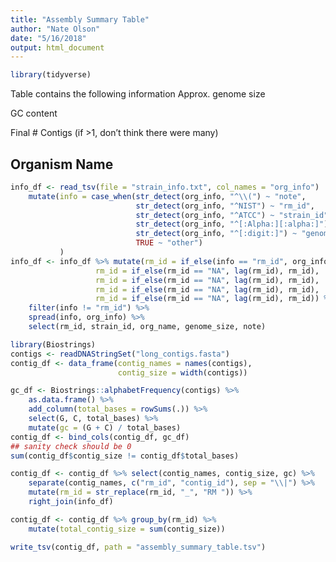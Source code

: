 ```yaml
---
title: "Assembly Summary Table"
author: "Nate Olson"
date: "5/16/2018"
output: html_document
---
```


```r
library(tidyverse)
```


Table contains the following information 
Approx. genome size

GC content

Final # Contigs (if >1, don’t think there were many)

## Organism Name
```r
info_df <- read_tsv(file = "strain_info.txt", col_names = "org_info")  %>% 
    mutate(info = case_when(str_detect(org_info, "^\\(") ~ "note",
                            str_detect(org_info, "^NIST") ~ "rm_id",
                            str_detect(org_info, "^ATCC") ~ "strain_id",
                            str_detect(org_info, "^[:Alpha:][:alpha:]") ~ "org_name",
                            str_detect(org_info, "^[:digit:]") ~ "genome_size",
                            TRUE ~ "other") 
           )
info_df <- info_df %>% mutate(rm_id = if_else(info == "rm_id", org_info, "NA"),
                   rm_id = if_else(rm_id == "NA", lag(rm_id), rm_id),
                   rm_id = if_else(rm_id == "NA", lag(rm_id), rm_id),
                   rm_id = if_else(rm_id == "NA", lag(rm_id), rm_id),
                   rm_id = if_else(rm_id == "NA", lag(rm_id), rm_id)) %>% 
    filter(info != "rm_id") %>% 
    spread(info, org_info) %>% 
    select(rm_id, strain_id, org_name, genome_size, note)
```

```r
library(Biostrings)
contigs <- readDNAStringSet("long_contigs.fasta") 
contig_df <- data_frame(contig_names = names(contigs), 
                        contig_size = width(contigs))

gc_df <- Biostrings::alphabetFrequency(contigs) %>% 
    as.data.frame() %>% 
    add_column(total_bases = rowSums(.)) %>% 
    select(G, C, total_bases) %>% 
    mutate(gc = (G + C) / total_bases)
contig_df <- bind_cols(contig_df, gc_df)
## sanity check should be 0
sum(contig_df$contig_size != contig_df$total_bases)

contig_df <- contig_df %>% select(contig_names, contig_size, gc) %>% 
    separate(contig_names, c("rm_id", "contig_id"), sep = "\\|") %>% 
    mutate(rm_id = str_replace(rm_id, "_", "RM ")) %>% 
    right_join(info_df)
```

```r
contig_df <- contig_df %>% group_by(rm_id) %>% 
    mutate(total_contig_size = sum(contig_size))
```

```r
write_tsv(contig_df, path = "assembly_summary_table.tsv")
```

